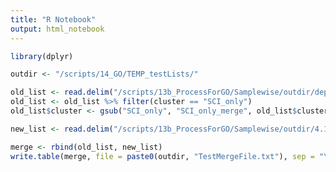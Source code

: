 ```yaml
---
title: "R Notebook"
output: html_notebook
---
```


```r
library(dplyr)
```

```r
outdir <- "/scripts/14_GO/TEMP_testLists/"

old_list <- read.delim("/scripts/13b_ProcessForGO/Samplewise/outdir/deprecated/4.1_SCIvsshamnaive_blood_ComparisonVenn_Markers_RemoveRbMt.txt", row.names = 1)
old_list <- old_list %>% filter(cluster == "SCI_only")
old_list$cluster <- gsub("SCI_only", "SCI_only_merge", old_list$cluster)

new_list <- read.delim("/scripts/13b_ProcessForGO/Samplewise/outdir/4.1_SCIvsshamnaive_blood_ComparisonVenn_Markers_RemoveRbMt_SCIonly.txt", row.names = 1)

merge <- rbind(old_list, new_list)
write.table(merge, file = paste0(outdir, "TestMergeFile.txt"), sep = "\t", quote = FALSE, col.names = NA)
```

